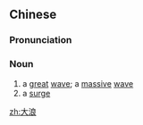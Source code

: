 ==Chinese==
{{zh-forms}}

===Pronunciation===
{{zh-pron
|m=dàlàng
|h=pfs=thai-long
|cat=n
}}

===Noun===
{{zh-noun}}

# a [[great]] [[wave]]; a [[massive]] [[wave]]
# a [[surge]]

[[zh:大浪]]